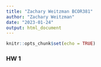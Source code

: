 ```yaml
---
title: "Zachary Weitzman BCOR381"
author: "Zachary Weitzman"
date: "2023-01-24"
output: html_document
---
```


```r
knitr::opts_chunk$set(echo = TRUE)
```

### HW 1
